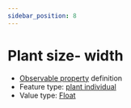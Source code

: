 ```yaml
---
sidebar_position: 8
---
```



# Plant size- width

- [Observable property](/viewers/dawe-vocabs?uri=https://linked.data.gov.au/def/nrm/9a73de99-19c7-438e-829d-c363ac86b570) definition
- Feature type: [plant individual](http://linked.data.gov.au/def/tern-cv/60d7edf8-98c6-43e9-841c-e176c334d270)
- Value type: [Float](https://w3id.org/tern/ontologies/tern/Float)

<Example
  protocolModule="targeted-survey-flora-protocol-observation"
  observableProperty="https://linked.data.gov.au/def/nrm/9a73de99-19c7-438e-829d-c363ac86b570"
/>
